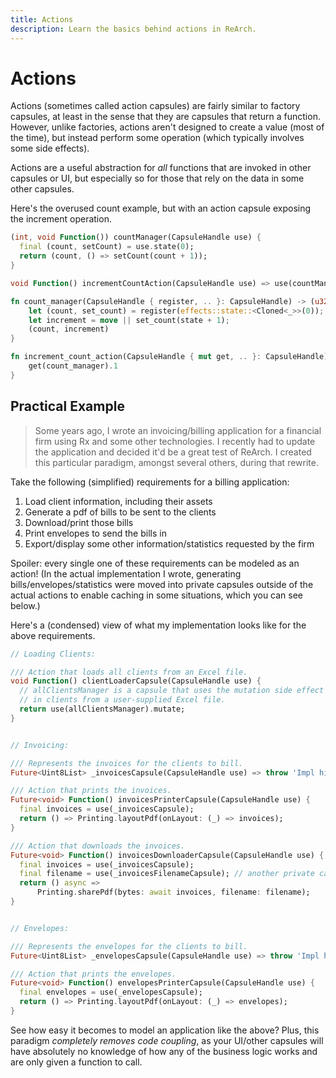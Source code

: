 ```yaml
---
title: Actions
description: Learn the basics behind actions in ReArch.
---
```


# Actions
Actions (sometimes called action capsules) are fairly similar to factory capsules,
at least in the sense that they are capsules that return a function.
However, unlike factories, actions aren't designed to create a value (most of the time),
but instead perform some operation (which typically involves some side effects).

Actions are a useful abstraction for *all* functions that are invoked in other capsules or UI,
but especially so for those that rely on the data in some other capsules.

Here's the overused count example, but with an action capsule exposing the increment operation.
<CodeGroup title="Creating Asynchronous Capsules">
  ```dart
  (int, void Function()) countManager(CapsuleHandle use) {
    final (count, setCount) = use.state(0);
    return (count, () => setCount(count + 1));
  }

  void Function() incrementCountAction(CapsuleHandle use) => use(countManager).$2;
  ```

  ```rust
  fn count_manager(CapsuleHandle { register, .. }: CapsuleHandle) -> (u32, impl CData + Fn()) {
      let (count, set_count) = register(effects::state::<Cloned<_>>(0));
      let increment = move || set_count(state + 1);
      (count, increment)
  }

  fn increment_count_action(CapsuleHandle { mut get, .. }: CapsuleHandle) -> impl CData + Fn() {
      get(count_manager).1
  }
  ```
</CodeGroup>

## Practical Example
> Some years ago, I wrote an invoicing/billing application for a financial firm using Rx
> and some other technologies.
> I recently had to update the application and decided it'd be a great test of ReArch.
> I created this particular paradigm, amongst several others, during that rewrite.

Take the following (simplified) requirements for a billing application:
1. Load client information, including their assets
2. Generate a pdf of bills to be sent to the clients
3. Download/print those bills
4. Print envelopes to send the bills in
5. Export/display some other information/statistics requested by the firm

Spoiler: every single one of these requirements can be modeled as an action!
(In the actual implementation I wrote,
generating bills/envelopes/statistics were moved into private capsules
outside of the actual actions to enable caching in some situations, which you can see below.)

Here's a (condensed) view of what my implementation looks like for the above requirements.
```dart
// Loading Clients:

/// Action that loads all clients from an Excel file.
void Function() clientLoaderCapsule(CapsuleHandle use) {
  // allClientsManager is a capsule that uses the mutation side effect to load
  // in clients from a user-supplied Excel file.
  return use(allClientsManager).mutate;
}


// Invoicing:

/// Represents the invoices for the clients to bill.
Future<Uint8List> _invoicesCapsule(CapsuleHandle use) => throw 'Impl hidden';

/// Action that prints the invoices.
Future<void> Function() invoicesPrinterCapsule(CapsuleHandle use) {
  final invoices = use(_invoicesCapsule);
  return () => Printing.layoutPdf(onLayout: (_) => invoices);
}

/// Action that downloads the invoices.
Future<void> Function() invoicesDownloaderCapsule(CapsuleHandle use) {
  final invoices = use(_invoicesCapsule);
  final filename = use(_invoicesFilenameCapsule); // another private capsule
  return () async =>
      Printing.sharePdf(bytes: await invoices, filename: filename);
}


// Envelopes:

/// Represents the envelopes for the clients to bill.
Future<Uint8List> _envelopesCapsule(CapsuleHandle use) => throw 'Impl hidden';

/// Action that prints the envelopes.
Future<void> Function() envelopesPrinterCapsule(CapsuleHandle use) {
  final envelopes = use(_envelopesCapsule);
  return () => Printing.layoutPdf(onLayout: (_) => envelopes);
}
```

See how easy it becomes to model an application like the above?
Plus, this paradigm *completely removes code coupling*,
as your UI/other capsules will have absolutely no knowledge
of how any of the business logic works and are only given a function to call.
